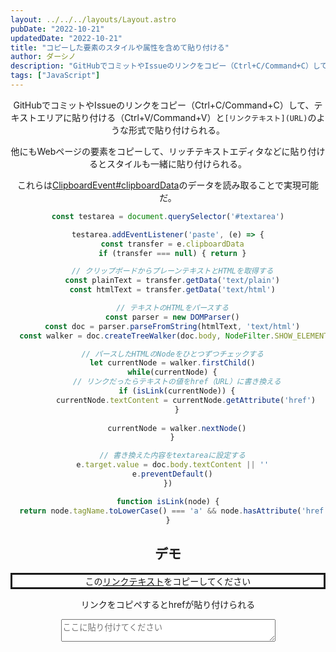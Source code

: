 ```yaml
---
layout: ../../../layouts/Layout.astro
pubDate: "2022-10-21"
updatedDate: "2022-10-21"
title: "コピーした要素のスタイルや属性を含めて貼り付ける"
author: ダーシノ
description: "GitHubでコミットやIssueのリンクをコピー（Ctrl+C/Command+C）して、テキストエリアに貼り付ける（Ctrl+V/Command+V）と[リンクテキスト](URL)のような形式で貼り付けられる。他にもWebページの要素をコピーして、リッチテキストエディタなどに貼り付けるとスタイルも一緒に貼り付けられる。これらはClipboardEvent#clipboardDataのデータを読み取ることで実現可能だ。"
tags: ["JavaScript"]
---
```



<Header {...frontmatter} />

GitHubでコミットやIssueのリンクをコピー（Ctrl+C/Command+C）して、テキストエリアに貼り付ける（Ctrl+V/Command+V）と`[リンクテキスト](URL)`のような形式で貼り付けられる。

他にもWebページの要素をコピーして、リッチテキストエディタなどに貼り付けるとスタイルも一緒に貼り付けられる。

これらは[ClipboardEvent#clipboardData](https://developer.mozilla.org/ja/docs/Web/API/ClipboardEvent/clipboardData)のデータを読み取ることで実現可能だ。

```js
const testarea = document.querySelector('#textarea')

testarea.addEventListener('paste', (e) => {
  const transfer = e.clipboardData
  if (transfer === null) { return }

  // クリップボードからプレーンテキストとHTMLを取得する
  const plainText = transfer.getData('text/plain')
  const htmlText = transfer.getData('text/html')

  // テキストのHTMLをパースする
  const parser = new DOMParser()
  const doc = parser.parseFromString(htmlText, 'text/html')
  const walker = doc.createTreeWalker(doc.body, NodeFilter.SHOW_ELEMENT)

  // パースしたHTMLのNodeをひとつずつチェックする
  let currentNode = walker.firstChild()
  while(currentNode) {
    // リンクだったらテキストの値をhref（URL）に書き換える
    if (isLink(currentNode)) {
        currentNode.textContent = currentNode.getAttribute('href')
    }
    
    currentNode = walker.nextNode()
  }

  // 書き換えた内容をtextareaに設定する
  e.target.value = doc.body.textContent || ''
  e.preventDefault()
})

function isLink(node) {
  return node.tagName.toLowerCase() === 'a' && node.hasAttribute('href')
}
```

## デモ

<section id="demo">
  <p style="border: solid;">この<a href="https://bcrikko.github.io/til/">リンクテキスト</a>をコピーしてください</p>

  <label for="textarea" style="display: block;">リンクをコピペするとhrefが貼り付けられる</label>
  <textarea
    id="textarea"
    placeholder="ここに貼り付けてください"
    cols="40"
  ></textarea>
</section>

<script>{`
const testarea = document.querySelector('#textarea')

testarea.addEventListener('paste', (e) => {
  const transfer = e.clipboardData
  if (transfer === null) { return }

  // クリップボードからプレーンテキストとHTMLを取得する
  const plainText = transfer.getData('text/plain')
  const htmlText = transfer.getData('text/html')

  // テキストのHTMLをパースする
  const parser = new DOMParser()
  const doc = parser.parseFromString(htmlText, 'text/html')
  const walker = doc.createTreeWalker(doc.body, NodeFilter.SHOW_ELEMENT)

  // パースしたHTMLのNodeをひとつずつチェックする
  let currentNode = walker.firstChild()
  while(currentNode) {
    // リンクだったらテキストの値をhref（URL）に書き換える
    if (isLink(currentNode)) {
        currentNode.textContent = currentNode.getAttribute('href')
    }
    
    currentNode = walker.nextNode()
  }

  // 書き換えた内容をtextareaに設定する
  e.target.value = doc.body.textContent || ''
  e.preventDefault()
})

function isLink(node) {
  return node.tagName.toLowerCase() === 'a' && node.hasAttribute('href')
}
`}</script>
